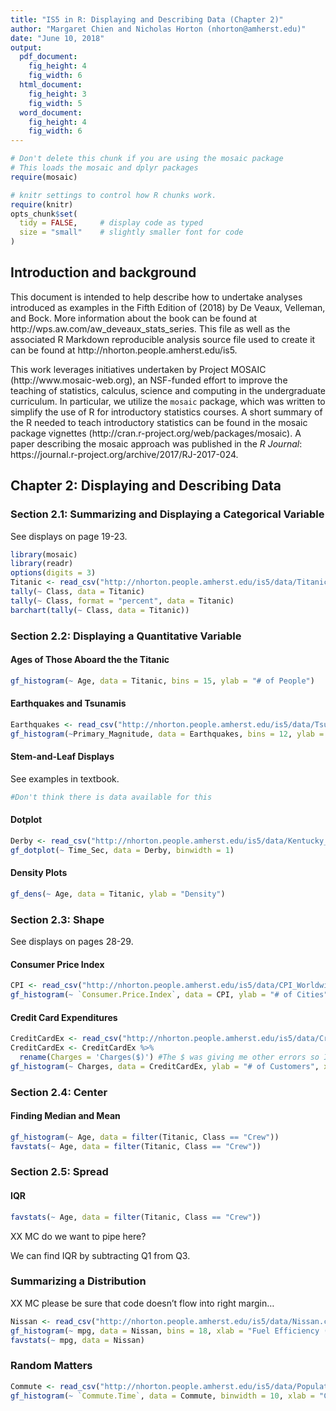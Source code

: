 ```yaml
---
title: "IS5 in R: Displaying and Describing Data (Chapter 2)"
author: "Margaret Chien and Nicholas Horton (nhorton@amherst.edu)"
date: "June 10, 2018"
output: 
  pdf_document:
    fig_height: 4
    fig_width: 6
  html_document:
    fig_height: 3
    fig_width: 5
  word_document:
    fig_height: 4
    fig_width: 6
---
```



```r
# Don't delete this chunk if you are using the mosaic package
# This loads the mosaic and dplyr packages
require(mosaic)
```

```r
# knitr settings to control how R chunks work.
require(knitr)
opts_chunk$set(
  tidy = FALSE,     # display code as typed
  size = "small"    # slightly smaller font for code
)
```

## Introduction and background 

This document is intended to help describe how to undertake analyses introduced 
as examples in the Fifth Edition of \emph{Intro Stats} (2018) by De Veaux, Velleman, and Bock.
More information about the book can be found at http://wps.aw.com/aw_deveaux_stats_series.  This
file as well as the associated R Markdown reproducible analysis source file used to create it can be found at http://nhorton.people.amherst.edu/is5.

This work leverages initiatives undertaken by Project MOSAIC (http://www.mosaic-web.org), an NSF-funded effort to improve the teaching of statistics, calculus, science and computing in the undergraduate curriculum. In particular, we utilize the `mosaic` package, which was written to simplify the use of R for introductory statistics courses. A short summary of the R needed to teach introductory statistics can be found in the mosaic package vignettes (http://cran.r-project.org/web/packages/mosaic).  A paper describing the mosaic approach was published in the *R Journal*: https://journal.r-project.org/archive/2017/RJ-2017-024.

## Chapter 2: Displaying and Describing Data

### Section 2.1: Summarizing and Displaying a Categorical Variable

See displays on page 19-23.

```r
library(mosaic)
library(readr)
options(digits = 3)
Titanic <- read_csv("http://nhorton.people.amherst.edu/is5/data/Titanic.csv")
tally(~ Class, data = Titanic)
tally(~ Class, format = "percent", data = Titanic)
barchart(tally(~ Class, data = Titanic))
```

### Section 2.2: Displaying a Quantitative Variable

#### Ages of Those Aboard the the Titanic

```r
gf_histogram(~ Age, data = Titanic, bins = 15, ylab = "# of People")
```

#### Earthquakes and Tsunamis

```r
Earthquakes <- read_csv("http://nhorton.people.amherst.edu/is5/data/Tsunamis_2016.csv")
gf_histogram(~Primary_Magnitude, data = Earthquakes, bins = 12, ylab = "Earthquakes", xlab = "Magnitude")
```

#### Stem-and-Leaf Displays

See examples in textbook.

```r
#Don't think there is data available for this
```

#### Dotplot

```r
Derby <- read_csv("http://nhorton.people.amherst.edu/is5/data/Kentucky_Derby_2016.csv")
gf_dotplot(~ Time_Sec, data = Derby, binwidth = 1)
```

#### Density Plots

```r
gf_dens(~ Age, data = Titanic, ylab = "Density")
```

### Section 2.3: Shape

See displays on pages 28-29.

#### Consumer Price Index

```r
CPI <- read_csv("http://nhorton.people.amherst.edu/is5/data/CPI_Worldwide.csv")
gf_histogram(~ `Consumer.Price.Index`, data = CPI, ylab = "# of Cities", xlab = "Consumer Price Index")
```

#### Credit Card Expenditures

```r
CreditCardEx <- read_csv("http://nhorton.people.amherst.edu/is5/data/Credit_card_charges.csv")
CreditCardEx <- CreditCardEx %>%
  rename(Charges = 'Charges($)') #The $ was giving me other errors so I renamed it
gf_histogram(~ Charges, data = CreditCardEx, ylab = "# of Customers", xlab = "Average Monthly Expenditure ($)")
```

### Section 2.4: Center

#### Finding Median and Mean

```r
gf_histogram(~ Age, data = filter(Titanic, Class == "Crew"))
favstats(~ Age, data = filter(Titanic, Class == "Crew"))
```

### Section 2.5: Spread

#### IQR

```r
favstats(~ Age, data = filter(Titanic, Class == "Crew"))
```

XX MC do we want to pipe here?



We can find IQR by subtracting Q1 from Q3.  

### Summarizing a Distribution

XX MC please be sure that code doesn't flow into right margin...

```r
Nissan <- read_csv("http://nhorton.people.amherst.edu/is5/data/Nissan.csv")
gf_histogram(~ mpg, data = Nissan, bins = 18, xlab = "Fuel Efficiency (mpg)", ylab = "# of Fill-ups")
favstats(~ mpg, data = Nissan)
```

### Random Matters

```r
Commute <- read_csv("http://nhorton.people.amherst.edu/is5/data/Population_Commute_Times.csv")
gf_histogram(~ `Commute.Time`, data = Commute, binwidth = 10, xlab = "Commute Time (min)", ylab = "# of Employees")
```
